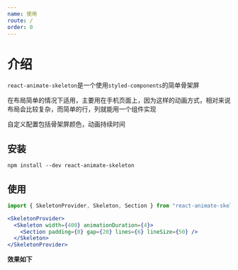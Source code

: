 ```yaml
---
name: 使用
route: /
order: 0
---
```


# 介绍

`react-animate-skeleton`是一个使用`styled-components`的简单骨架屏

在布局简单的情况下适用，主要用在手机页面上，因为这样的动画方式，相对来说布局会比较复杂，而简单的行，列就能用一个组件实现

自定义配置包括骨架屏颜色，动画持续时间

## 安装

```shell
npm install --dev react-animate-skeleton
```

## 使用

```jsx
import { SkeletonProvider, Skeleton, Section } from "react-animate-skeleton";
```


```jsx
<SkeletonProvider>
  <Skeleton width={400} animationDuration={4}>
    <Section padding={0} gap={20} lines={6} lineSize={50} />
  </Skeleton>
</SkeletonProvider>
```

**效果如下**

<SkeletonProvider>
  <Skeleton width={400} animationDuration={4}>
    <Section padding={0} gap={20} lines={6} lineSize={50} />
  </Skeleton>
</SkeletonProvider>
